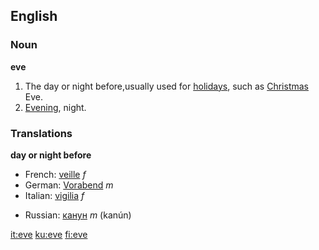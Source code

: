 ==English==

===Noun===
'''eve'''

#The day or night before,usually used for [[holiday]]s, such as [[Christmas]] Eve.
#[[Evening]], night.

===Translations===

'''day or night before'''
{{top}}
*French: [[veille]] ''f''
*German: [[Vorabend]] ''m''
*Italian: [[vigilia]] ''f''
{{mid}}
*Russian: [[канун]] ''m'' (kanún)
{{bottom}}
[[it:eve]]
[[ku:eve]]
[[fi:eve]]